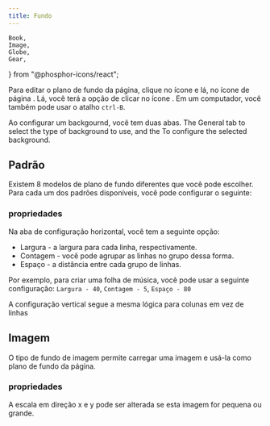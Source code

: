 ```yaml
---
title: Fundo
---
```


	Book,
	Image,
	Globe,
	Gear,
	
} from "@phosphor-icons/react";

Para editar o plano de fundo da página, clique no ícone <Wrench className="inline-icon"/> e lá, no ícone de página <Book className="inline-icon"/>. Lá, você terá a opção de clicar no ícone <Image className="inline-icon"/>. Em um computador, você também pode usar o atalho `ctrl-B`.

Ao configurar um backgournd, você tem duas abas. The <Globe className="inline-icon"/> General tab to select the type of background to use, and the <Gear className="inline-icon"/> To configure the selected background.

## <Globe className="inline-icon"/> Padrão

Existem 8 modelos de plano de fundo diferentes que você pode escolher. Para cada um dos padrões disponíveis, você pode configurar o seguinte:

### <Gear className="inline-icon"/> propriedades

Na aba de configuração horizontal, você tem a seguinte opção:

- Largura - a largura para cada linha, respectivamente.
- Contagem - você pode agrupar as linhas no grupo dessa forma.
- Espaço - a distância entre cada grupo de linhas.

Por exemplo, para criar uma folha de música, você pode usar a seguinte configuração:
`Largura - 40`, `Contagem - 5`, `Espaço - 80`

A configuração vertical segue a mesma lógica para colunas em vez de linhas

## <Globe className="inline-icon"/> Imagem

O tipo de fundo de imagem permite carregar uma imagem e usá-la como plano de fundo da página.

### <Gear className="inline-icon"/> propriedades

A escala em direção x e y pode ser alterada se esta imagem for pequena ou grande.

